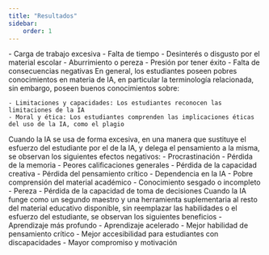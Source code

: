 ```yaml
---
title: "Resultados"
sidebar:
    order: 1
---
```





<Card icon='star' title='Causas académicas y personales que llevan a los estudiantes a usar IA'>
    - Carga de trabajo excesiva
    - Falta de tiempo
    - Desinterés o disgusto por el material escolar
    - Aburrimiento o pereza
    - Presión por tener éxito
    - Falta de consecuencias negativas
</Card>

<Card icon='magnifier' title=' Cómo perciben los estudiantes a la IA '>
    En general, los estudiantes poseen pobres conocimientos en materia de IA, en particular
    la terminología relacionada, sin embargo, poseen buenos conocimientos sobre:

    - Limitaciones y capacidades: Los estudiantes reconocen las limitaciones de la IA
    - Moral y ética: Los estudiantes comprenden las implicaciones éticas del uso de la IA, como el plagio 
</Card>


<Card icon='warning' title=' Consecuencias del uso de IA en el desempeño académico de los estudiantes '>
    Cuando la IA se usa de forma excesiva, en una manera que sustituye el esfuerzo del estudiante por el de la IA, y delega el pensamiento a la misma, se observan los siguientes efectos negativos:
    - Procrastinación
    - Pérdida de la memoria
    - Peores calificaciones generales
    - Pérdida de la capacidad creativa
    - Pérdida del pensamiento crítico
    - Dependencia en la IA
    - Pobre comprensión del material académico
    - Conocimiento sesgado o incompleto
    - Pereza
    - Pérdida de la capacidad de toma de decisiones
</Card>


<Card icon='approve-check' title='Beneficios del uso responsable de la IA'>
    Cuando la IA funge como un segundo maestro y una herramienta suplementaria al resto del material educativo disponible, sin reemplazar las habilidades o el esfuerzo del estudiante, se observan los siguientes beneficios
    - Aprendizaje más profundo
    - Aprendizaje acelerado
    - Mejor habilidad de pensamiento crítico
    - Mejor accesibilidad para estudiantes con discapacidades
    - Mayor compromiso y motivación

</Card>




